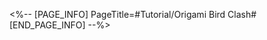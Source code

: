 <%-- [PAGE_INFO]
PageTitle=#Tutorial/Origami Bird Clash#
[END_PAGE_INFO] --%>
{{Tutorial
|sort      = 813601
|title     = Origami Bird Clash
|subtitle  = 
|type      = 
|about     = 
|image1    = Tutorial Origami Bird Clash 1.png{{subst:void|<!--$UPLOAD:<<SpriteOutput/TutorialPic/TutorialPage_813601.png>-<Tutorial Origami Bird Clash 1.png>-<Tutorial Files>>-->}}
|text1     = Origami Bird Clash is a {{Color|h|nobold=1|Match Three battling game}} where you have to match and clear fruits {{Color|h|nobold=1|within a certain number of moves}} and increase the Origami Bird's {{Color|h|nobold=1|Combat Power}}.
|image2    = Tutorial Origami Bird Clash 2.png{{subst:void|<!--$UPLOAD:<<SpriteOutput/TutorialPic/TutorialPage_813602.png>-<Tutorial Origami Bird Clash 2.png>-<Tutorial Files>>-->}}
|text2     = At the end of the turn, the system will calculate damage based on the {{Color|h|nobold=1|Combat Power difference}}.<br />If the opponent's {{Color|h|nobold=1|HP is reduced to 0}}, you win.
}}